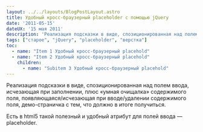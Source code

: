 ```yaml
---
layout: ../../layouts/BlogPostLayout.astro
title: Удобный кросс-браузерный placeholder с помощью jQuery
date: '2011-05-15'
dateUX: '15 мая 2011'
description: 'Реализация подсказки в виде, спозиционированная над полем ввода, исчезающая при заполнении, плюс «умная очищалка» содержимого поля, появляющаяся/исчезающая при вводе/удалении содержимого поля, демо-страничка с тем, что должно в итоге получиться.'
tags: ["старое", "jQuery", "placeholder", "верстка"]
toc: 
  - name: "Item 1 Удобный кросс-браузерный placehold"
  - name: "Item 2 Удобный кросс-браузерный placehold"
    children:
      - name: "Subitem 3 Удобный кросс-браузерный placehold"
---
```

Реализация подсказки в виде, спозиционированная над полем ввода, исчезающая при заполнении, плюс «умная очищалка» содержимого поля, появляющаяся/исчезающая при вводе/удалении содержимого поля, демо-страничка с тем, что должно в итоге получиться.

Есть в html5 такой полезный и удобный атрибут для полей ввода — placeholder.